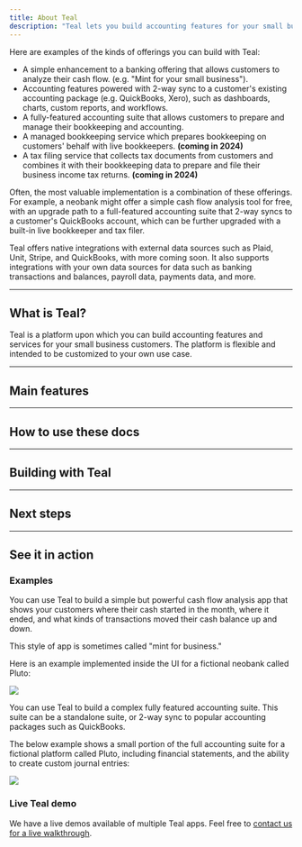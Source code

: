 ```yaml
---
title: About Teal
description: "Teal lets you build accounting features for your small business customers to use."
---
```




Here are examples of the kinds of offerings you can build with Teal:

- A simple enhancement to a banking offering that allows customers to analyze their cash flow. (e.g. "Mint for your small business").
- Accounting features powered with 2-way sync to a customer's existing accounting package (e.g. QuickBooks, Xero), such as 
dashboards, charts, custom reports, and workflows.
- A fully-featured accounting suite that allows customers to prepare and manage their bookkeeping and accounting.
- A managed bookkeeping service which prepares bookkeeping on customers' behalf with live bookkeepers. **(coming in 2024)**
- A tax filing service that collects tax documents from customers and combines it with their bookkeeping data to 
prepare and file their business income tax returns. **(coming in 2024)**

Often, the most valuable implementation is a combination of these offerings. For example, a neobank might offer a simple cash flow 
analysis tool for free, with an upgrade path to a full-featured accounting suite that 2-way syncs to a customer's QuickBooks account, 
which can be further upgraded with a built-in live bookkeeper and tax filer.

Teal offers native integrations with external data sources such as Plaid, Unit, Stripe, and QuickBooks, with more coming soon. 
It also supports integrations with your own data sources for data such as banking transactions and balances, payroll data, payments data, and more.

--- 

## What is Teal?

Teal is a platform upon which you can build accounting features and services for your small business customers. The platform is flexible and intended to be customized to your own use case.

---

## Main features

---

## How to use these docs

---

## Building with Teal

---

## Next steps

---

## See it in action

### Examples

<AccordionGroup>
  <Accordion title="Cash flow analysis app">

You can use Teal to build a simple but powerful cash flow analysis app that shows your customers where their cash started in the 
month, where it ended, and what kinds of transactions moved their cash balance up and down.

This style of app is sometimes called "mint for business."

Here is an example implemented inside the UI for a fictional neobank called Pluto:

<Frame>
  <img src="/images/pluto-t1.png" />
</Frame>

  </Accordion>

<Accordion title="Full accounting suite">

You can use Teal to build a complex fully featured accounting suite. This suite can be a standalone suite, or 2-way sync to popular accounting 
packages such as QuickBooks.

The below example shows a small portion of the full accounting suite for a fictional platform called Pluto, including financial statements, 
and the ability to create custom journal entries:

<Frame>
  <img src="/images/pluto-t2.png" />
</Frame>

</Accordion>
</AccordionGroup>

### Live Teal demo

We have a live demos available of multiple Teal apps. Feel free to [contact us for a live walkthrough](https://teal.dev/contact).

